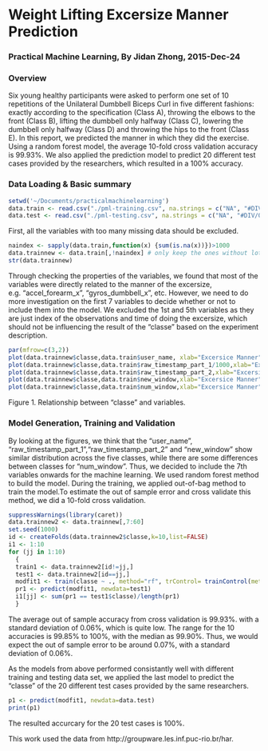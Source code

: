 Weight Lifting Excersize Manner Prediction
========================================================
### **Practical Machine Learning, By Jidan Zhong, 2015-Dec-24**

### **Overview**

Six young healthy participants were asked to perform one set of 10 repetitions of the Unilateral Dumbbell Biceps Curl in five different fashions: exactly according to the specification (Class A), throwing the elbows to the front (Class B), lifting the dumbbell only halfway (Class C), lowering the dumbbell only halfway (Class D) and throwing the hips to the front (Class E). In this report, we predicted the manner in which they did the exercise. Using a random forest model, the average 10-fold cross validation accuracy is 99.93%. We also applied the prediction model to predict 20 different test cases provided by the researchers, which resulted in a 100% accuracy. 

### **Data Loading & Basic summary**

```r
setwd('~/Documents/practicalmachinelearning')
data.train <- read.csv("./pml-training.csv", na.strings = c("NA", "#DIV/0!", ""))
data.test <- read.csv("./pml-testing.csv", na.strings = c("NA", "#DIV/0!", ""))
```

First, all the variables with too many missing data should be excluded.
```r
naindex <- sapply(data.train,function(x) {sum(is.na(x))})>1000
data.trainnew <- data.train[,!naindex] # only keep the ones without lots of NAs
str(data.trainnew)
```
Through checking the properties of the variables, we found that most of the variables were directly related to the manner of the excersize, e.g. "accel_forearm_x", "gyros_dumbbell_x", etc. However, we need to do more investigation on the first 7 variables to decide whether or not to include them into the model. We excluded the 1st and 5th variables as they are just index of the observations and time of doing the excersize, which should not be influencing the result of the "classe" based on the experiment description.
```r
par(mfrow=c(3,2))
plot(data.trainnew$classe,data.train$user_name, xlab="Excersice Manner", ylab="User Name",main="Excercize Manner vs. Users") # 2
plot(data.trainnew$classe,data.train$raw_timestamp_part_1/1000,xlab="Excersice Manner", ylab="Raw Timestamp 1",main="Excercize Manner vs. Raw Timestamp 1") # 3, divide by 1000 in case of overflow
plot(data.trainnew$classe,data.train$raw_timestamp_part_2,xlab="Excersice Manner", ylab="Raw Timestamp 2",main="Excercize Manner vs. Raw Timestamp 2") # 4
plot(data.trainnew$classe,data.train$new_window,xlab="Excersice Manner", ylab="New Window",main="Excercize Manner vs. New Window") # 6
plot(data.trainnew$classe,data.train$num_window,xlab="Excersice Manner", ylab="Num Window",main="Excercize Manner vs. Num Window") # 7
```

Figure 1. Relationship between "classe" and variables.

### **Model Generation, Training and Validation**

By looking at the figures, we think that the "user_name", "raw_timestamp_part_1","raw_timestamp_part_2" and "new_window" show similar distribution across the five classes, while there are some differences between classes for "num_window". Thus, we decided to include the 7th variables onwards for the machine learning. We used random forest method to build the model. During the training, we applied out-of-bag method to train the model.To estimate the out of sample error and cross validate this method, we did a 10-fold cross validation. 
```r
suppressWarnings(library(caret))
data.trainnew2 <- data.trainnew[,7:60]
set.seed(1000)
id <- createFolds(data.trainnew2$classe,k=10,list=FALSE)
i1 <- 1:10
for (jj in 1:10)
  {
  train1 <- data.trainnew2[id!=jj,]
  test1 <- data.trainnew2[id==jj,]
  modfit1 <- train(classe ~ ., method="rf", trControl= trainControl(method="oob"), data=train1,allowParallel=TRUE)
  pr1 <- predict(modfit1, newdata=test1)
  i1[jj] <- sum(pr1 == test1$classe)/length(pr1)
  }
```

The average out of sample accuracy from cross validation is 99.93%. with a standard deviation of 0.06%, which is quite low. The range for the 10 accuracies is 99.85% to 100%, with the median as 99.90%. Thus, we would expect the out of sample error to be around 0.07%, with a standard deviation of 0.06%. 

As the models from above performed consistantly well with different training and testing data set, we applied the last model to predict the "classe" of the 20 different test cases provided by the same researchers.
```r
p1 <- predict(modfit1, newdata=data.test)
print(p1)
```

The resulted accurcary for the 20 test cases is 100%. 

This work used the data from http://groupware.les.inf.puc-rio.br/har.
